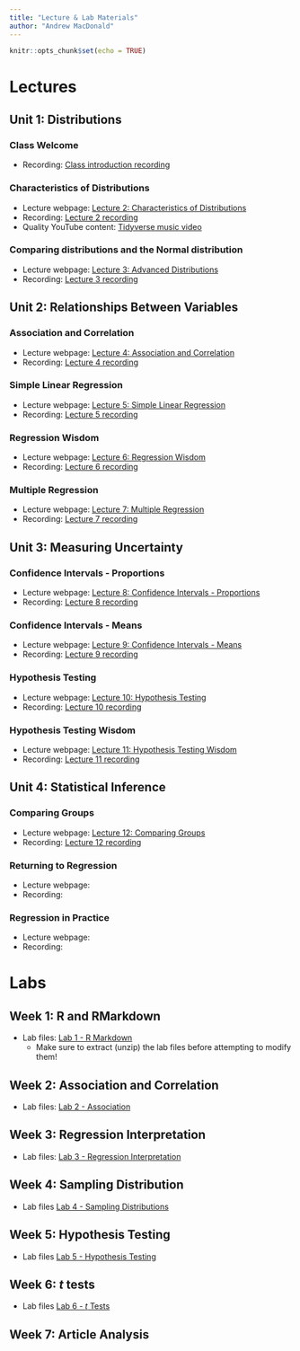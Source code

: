 ---
title: "Lecture & Lab Materials"
author: "Andrew MacDonald"
---

```{r setup, include=FALSE}
knitr::opts_chunk$set(echo = TRUE)
```

# Lectures

## Unit 1: Distributions

### Class Welcome

* Recording: [Class introduction recording](https://duke.zoom.us/rec/share/uLEG-LbYlPv0NUuSLp82zpCwS9lEtVFG_GyyJzFxLrnKujZn2W4TW3pJtKrJC0ve.5C3LplqA3O6q0T8-)

### Characteristics of Distributions

* Lecture webpage: [Lecture 2: Characteristics of Distributions](https://andrewm.shinyapps.io/Lecture2-Distributions/)
* Recording: [Lecture 2 recording](https://duke.zoom.us/rec/share/NlKBUGJqr8h525mxEiyBUW6c-jLNPQ-fxNWAouso0DRBCafFNHJj8GkRpw0sDJv2.3FlH8IPcCb7hrOBp)
* Quality YouTube content: [Tidyverse music video](https://www.youtube.com/watch?v=p8Py9C8iq2s&ab_channel=TheRaf)

### Comparing distributions and the Normal distribution

* Lecture webpage: [Lecture 3: Advanced Distributions](https://andrewm.shinyapps.io/Lecture3-AdvancedDistributions/)
* Recording: [Lecture 3 recording](https://duke.zoom.us/rec/share/s8kRtcj46mXe_8_BwcYMkOa5VPXIFozXAeRQ0dlstVbypPYhF2cZXl30JeKgVwtG.xdFZSe7XM5oFafZc)

## Unit 2: Relationships Between Variables

### Association and Correlation

* Lecture webpage: [Lecture 4: Association and Correlation](https://andrewm.shinyapps.io/Lecture4-AssociationCorrelation/)
* Recording: [Lecture 4 recording](https://duke.zoom.us/rec/share/avr76S7AvD6uLcVDPBRHz9XumwKcxvWuABv8SRrXQpEQlCM-npWRQtOSuxZ6WKvW.gb_id8zOaXtKiNaS)

### Simple Linear Regression

* Lecture webpage: [Lecture 5: Simple Linear Regression](https://andrewm.shinyapps.io/Lecture5-SimpleRegression/)
* Recording: [Lecture 5 recording](https://duke.zoom.us/rec/share/9VonHtUX8D-BjkAdnUDbxYmvZAEiTp9l-KN-X4N7WeqRx_k1eg8TYrP-b4vRxirT.ILsSSCH1j1gWUBgc)

### Regression Wisdom

* Lecture webpage: [Lecture 6: Regression Wisdom](https://andrewm.shinyapps.io/Lecture6-RegressionWisdom/)
* Recording: [Lecture 6 recording](https://duke.zoom.us/rec/share/lH34CYl2MfxbzmXS08ZN59BBJgCcSTOWa_pHoq3lZlCpiGqOxgIEolLx9OxX-VQ.WkuL06zPgHNaMSjL?startTime=1631171289000)

### Multiple Regression

* Lecture webpage: [Lecture 7: Multiple Regression](https://andrewm.shinyapps.io/Lecture7-MultipleRegression/)
* Recording: [Lecture 7 recording](https://duke.zoom.us/rec/share/ohIoZnvxGiemMcANEIUN65F5i_rcfm3xuTjYVLe7HMjBGdiWiUrgZbEfgvEk7V4.Pk_3mgy_wtUdJG8o?startTime=1631534534000)

## Unit 3: Measuring Uncertainty

### Confidence Intervals - Proportions

* Lecture webpage: [Lecture 8: Confidence Intervals - Proportions](https://andrewm.shinyapps.io/Lecture8-ConfIntProportions/)
* Recording: [Lecture 8 recording](https://duke.zoom.us/rec/share/31QiaoK0Ge7XkJjONxfo1ikfpAE6QVg6QqkAJ90kkSo2qTeof0X81GXjdJ_zG7MT.WQ7iROuiWiu4oE0R?startTime=1631707519000)

### Confidence Intervals - Means

* Lecture webpage: [Lecture 9: Confidence Intervals - Means](https://andrewm.shinyapps.io/Lecture9-ConfIntMeans/)
* Recording: [Lecture 9 recording](https://duke.zoom.us/rec/share/uteUhrlCR6FAx42y5KTuy_VTeeDs0mNKOX_Cim54YEyY8aAXKo4olRiALWelDw1T.9Ilx_scw5KfPou3Z?startTime=1631876129000)

### Hypothesis Testing

* Lecture webpage: [Lecture 10: Hypothesis Testing](https://andrewm.shinyapps.io/Lecture10-HypothesisTesting/)
* Recording: [Lecture 10 recording](https://duke.zoom.us/rec/share/AbYeFxqJxkt_1vCubA6flCfoJyOtTREFO7FzFVTV8JZ009bo0mMOCJlVRwQnlGfW.fw612iktq5LyIiK_?startTime=1632311836000)

### Hypothesis Testing Wisdom

* Lecture webpage: [Lecture 11: Hypothesis Testing Wisdom](https://andrewm.shinyapps.io/Lecture11-HypothesisWisdom/)
* Recording: [Lecture 11 recording](https://duke.zoom.us/rec/share/GJFtUpnrPJYhnvRRI1or7bFo6k-ms7mEK31lb7uE1DxE1I6vA7PiAbdvYyfdN2G5.tIAmHcKRrrruJO72?startTime=1632744343000)

## Unit 4: Statistical Inference

### Comparing Groups

* Lecture webpage: [Lecture 12: Comparing Groups](https://andrewm.shinyapps.io/Lecture12-ComparingGroups/)
* Recording: [Lecture 12 recording](https://duke.zoom.us/rec/share/RPQRYo20qVHIwj4Q2fnSCkCZ3wXjuyDJJ8nQrckLZx9aQXSz4vuXi8LCGpPzf86T.JcgBMKh7av-1fBoY?startTime=1632916642000)

### Returning to Regression

* Lecture webpage:
* Recording:

### Regression in Practice

* Lecture webpage:
* Recording:

# Labs

## Week 1: R and RMarkdown

* Lab files: [Lab 1 - R Markdown](labs/wk1/lab1.zip)
  + Make sure to extract (unzip) the lab files before attempting to modify them!

## Week 2: Association and Correlation

* Lab files: [Lab 2 - Association](labs/wk2/lab2.zip)

## Week 3: Regression Interpretation

* Lab files: [Lab 3 - Regression Interpretation](labs/wk3/lab3.zip)

## Week 4: Sampling Distribution

* Lab files [Lab 4 - Sampling Distributions](labs/wk4/lab4.zip)

## Week 5: Hypothesis Testing

* Lab files [Lab 5 - Hypothesis Testing](labs/wk5/lab5.zip)

## Week 6: $t$ tests

* Lab files [Lab 6 - $t$ Tests](labs/wk6/lab6.zip)

## Week 7: Article Analysis